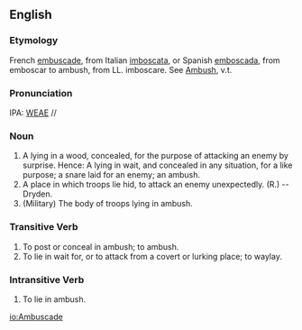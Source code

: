 ==English==
===Etymology===
French [[embuscade]], from Italian [[imboscata]], or Spanish [[emboscada]], from emboscar to ambush, from LL. imboscare.  See [[Ambush]], v.t.

===Pronunciation===
IPA: [[WEAE]] //

===Noun===
# A lying in a wood, concealed, for the purpose of attacking  an enemy by surprise. Hence: A lying in wait, and  concealed in any situation, for a like purpose; a snare  laid for an enemy; an ambush.
# A place in which troops lie hid, to attack an enemy unexpectedly. (R.) --Dryden.
# (Military) The body of troops lying in ambush.
<!-- material copied from Webster's Revised Unabridged Dictionary (1913) -->

===Transitive Verb===
# To post or conceal in ambush; to ambush.
# To lie in wait for, or to attack from a covert or lurking place; to waylay. 

===Intransitive Verb===
# To lie in ambush.

[[io:Ambuscade]]